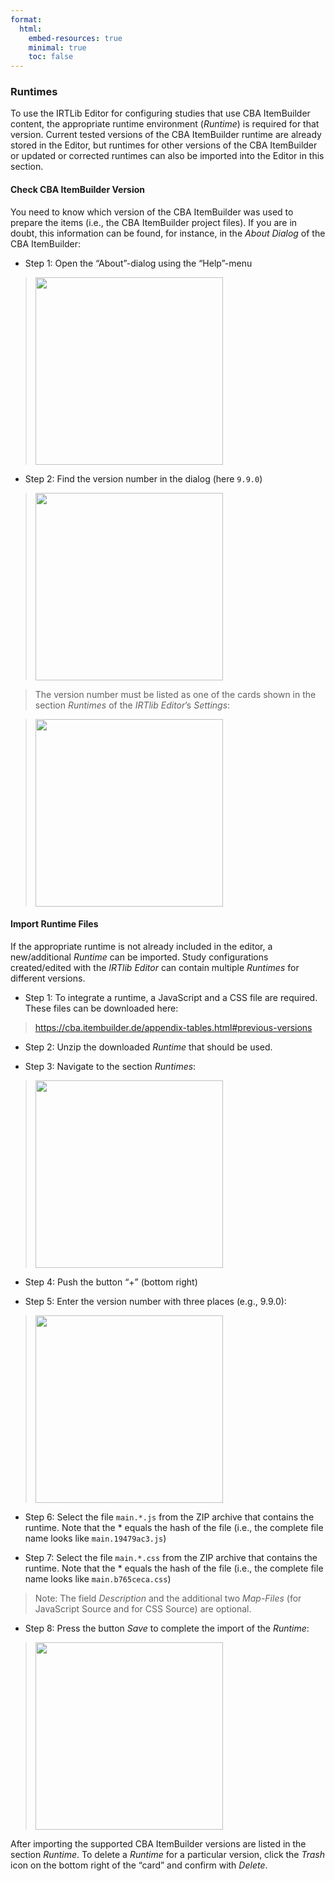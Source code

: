 ```yaml
---
format:
  html:
    embed-resources: true
    minimal: true 
    toc: false
---
```


### Runtimes

To use the IRTLib Editor for configuring studies that use CBA ItemBuilder content, the appropriate runtime environment (*Runtime*) is required for that version. Current tested versions of the CBA ItemBuilder runtime are already stored in the Editor, but runtimes for other versions of the CBA ItemBuilder or updated or corrected runtimes can also be imported into the Editor in this section.

#### Check CBA ItemBuilder Version

You need to know which version of the CBA ItemBuilder was used to prepare the items (i.e., the CBA ItemBuilder project files). If you are in doubt, this information can be found, for instance, in the *About Dialog* of the CBA ItemBuilder:

* Step 1: Open the “About”-dialog using the “Help”-menu

> ![](img/screenshot-ib-version-01.png){width="300"}

* Step 2: Find the version number in the dialog (here `9.9.0`)

> ![](img/screenshot-ib-version-02.png){width="300"} 

> The version number must be listed as one of the cards shown in the section *Runtimes* of the *IRTlib Editor*'s *Settings*:

> ![](img/screenshot-ib-version-03.png){width="300"} 

#### Import Runtime Files

If the appropriate runtime is not already included in the editor, a new/additional *Runtime* can be imported. Study configurations created/edited with the *IRTlib Editor* can contain multiple *Runtimes* for different versions.

* Step 1: To integrate a runtime, a JavaScript and a CSS file are required. These files can be downloaded here:

> <a href="https://cba.itembuilder.de/appendix-tables.html#previous-versions" target="_new">https://cba.itembuilder.de/appendix-tables.html#previous-versions</a>

* Step 2: Unzip the downloaded *Runtime* that should be used. 

* Step 3: Navigate to the section *Runtimes*:

> ![](img/screenshot-import-runtime-01-DEU.png){width="300"} 

* Step 4: Push the button “+” (bottom right)

* Step 5: Enter the version number with three places (e.g., 9.9.0):

> ![](img/screenshot-import-runtime-02-DEU.png){width="300"} 

* Step 6: Select the file `main.*.js` from the ZIP archive that contains the runtime. Note that the * equals the hash of the file (i.e., the complete file name looks like `main.19479ac3.js`)

* Step 7: Select the file `main.*.css` from the ZIP archive that contains the runtime. Note that the * equals the hash of the file (i.e., the complete file name looks like `main.b765ceca.css`)

> Note: The field *Description* and the additional two *Map-Files* (for JavaScript Source and for CSS Source) are optional.

* Step 8: Press the button *Save* to complete the import of the *Runtime*:

> ![](img/screenshot-import-runtime-03-DEU.png){width="300"} 

After importing the supported CBA ItemBuilder versions are listed in the section *Runtime*. To delete a *Runtime* for a particular version, click the *Trash* icon on the bottom right of the “card” and confirm with *Delete*.